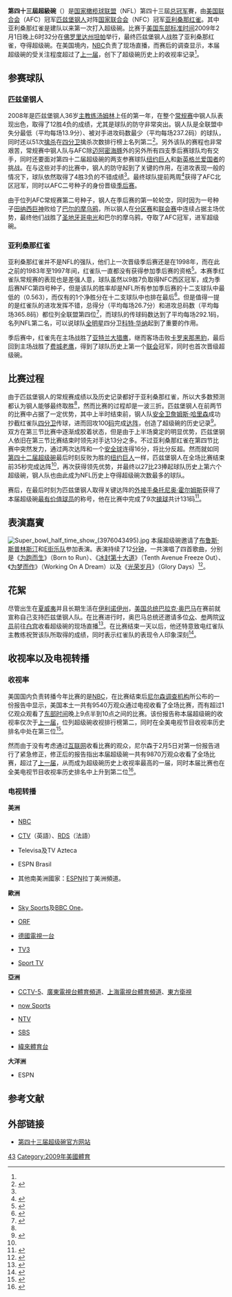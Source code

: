 {{Infobox 超级碗
| sb_name = 第四十三届
| image = [[File:Super_Bowl_XLIII_logo.svg|200px]]
| visitor = [[匹兹堡钢人|匹兹堡钢人]]
| home = [[亚利桑那红雀|亚利桑那红雀]]
| visitor_abbr = 钢人
| home_abbr = 红雀
| visitor_conf = [[American_Football_Conference|AFC]]
| home_conf = [[National_Football_Conference|NFC]]
| visitor_total = 27
| home_total = 23
| visitor_qtr1 = 3
| visitor_qtr2 = 14
| visitor_qtr3 = 3
| visitor_qtr4 = 7
| home_qtr1 = 0
| home_qtr2 = 7
| home_qtr3 = 0
| home_qtr4 = 16
| date = 2009年2月1日
| kickoff = 6:32 PM [[北美东部时间|东部时间]]<ref>http://nbcsports.msnbc.com/ {{Wayback|url=http://nbcsports.msnbc.com/ |date=20100319073053 }} NBC Sports</ref>
| stadium = [[雷蒙詹姆斯體育場|雷蒙詹姆斯體育場]]
| city = [[佛羅里達州|佛羅里達州]][[坦帕|坦帕]]
| attendance = 70,774<ref name="Attendance">{{english}}[http://stltoday.stats.com/fb/boxscore.asp?gamecode=20090201022&home=22&vis=23 STLtoday.com - Sports - Stats, Inc.] {{Wayback|url=http://stltoday.stats.com/fb/boxscore.asp?gamecode=20090201022&home=22&vis=23 |date=20090205075924 }}</ref>
| odds       = 匹兹堡钢人 6.5<ref name="Point-Spreads.com">{{english}}[http://www.point-spreads.com/football/012609-current-super-bowl-odds.html Point-Spreads.com – Current Super Bowl XLIII Odds] {{webarchive|url=https://web.archive.org/web/20090130113218/http://www.point-spreads.com/football/012609-current-super-bowl-odds.html |date=2009-01-30 }}</ref>
| MVP        = [[桑托尼奥·霍尔姆斯|桑托尼奥·霍尔姆斯]]，[[外接手|外接手]]
| anthem = [[珍妮弗·哈德森|珍妮弗·哈德森]]
| referee    = [[特里·麦克奥莱|特里·麦克奥莱]]
| halftime = [[布鲁斯·斯普林斯汀|布鲁斯·斯普林斯汀]]、[[E街乐队|E街乐队]]
| headerstyle = background:#efefef;
| network = [[国家广播公司|NBC]]
| announcers = [[阿尔·迈克尔斯|阿尔·迈克尔斯]]、[[约翰·麦登|约翰·麦登]]
| rating     = 收视率42.1<ref>{{english}}[http://latimesblogs.latimes.com/sports_blog/2009/02/super-bowl-xlii.html Super Bowl XLIII was just about average on ratings front]</ref><br>
电视观众：9870万<ref name="most watched">{{cite news|url=http://sportsillustrated.cnn.com/2009/football/nfl/super-bowl/02/03/ratings.ap/index.html|title={{english}}Replay: Nielsen now saying Super Bowl XLIII was most-watched ever|date=2009-02-03|publisher=CNN|accessdate=2009-02-03|archive-date=2009-02-05|archive-url=https://web.archive.org/web/20090205210646/http://sportsillustrated.cnn.com/2009/football/nfl/super-bowl/02/03/ratings.ap/index.html|dead-url=no}}</ref>
| share      = 
| commercial = 240万-300万 <ref>{{english}}[http://www.cnbc.com/id/28898650/site/14081545/for/cnbc/ CNBC Commercials] {{webarchive|url=https://web.archive.org/web/20110610223247/http://www.cnbc.com/id/28898650/site/14081545/for/cnbc/ |date=2011-06-10 }}</ref>
| last=第四十二届
| next=第四十四届
}}

{{noteTA
|T=zh-hans:第四十三届超级碗;zh-hk:第四十三屆超級碗;zh-tw:第四十三屆超級盃;
|1=zh-hans:超级碗;zh-hk:超級碗;zh-tw:超級盃;
}}

'''第四十三屆超級碗'''（{{lang-en|Super Bowl XLIII}}）是[[国家橄榄球联盟|国家橄榄球联盟]]（NFL）第四十三屆[[超級碗|总冠军]]賽，由[[美国橄榄球联合会|美国联合会]]（AFC）冠军[[匹兹堡钢人|匹兹堡钢人]]对阵[[国家橄榄球联合会|国家联合会]]（NFC）冠军[[亚利桑那红雀|亚利桑那红雀]]。其中亚利桑那红雀是建队以来第一次打入超级碗。比赛于[[美国|美国]][[北美东部时区|东部标准时间]]2009年2月1日晚上6时32分在[[佛罗里达州|佛罗里达州]][[坦帕|坦帕]]举行，最终匹兹堡钢人战胜了亚利桑那红雀，夺得超级碗。在美国境内，[[国家广播公司|NBC]]负责了现场直播，而赛后的调查显示，本届超级碗的受关注程度超过了[[第42届超级碗|上一届]]，创下了超级碗历史上的收视率记录<ref name="most watched"/>。 

==参赛球队==
===匹兹堡钢人===
2008年是匹兹堡钢人36岁[[主教练|主教练]][[汤姆林|汤姆林]]上任的第一年，在整个[[NFL常规赛|常规赛]]中钢人队表现出色，取得了12胜4负的成绩，尤其是球队的防守非常突出。钢人队是全联盟中失分最低（平均每场13.9分）、被对手进攻码数最少（平均每场237.2码）的球队，同时还以51次[[擒杀|擒杀]]在[[四分卫|四分卫]]擒杀次数排行榜上名列第二<ref name="Pittsburgh Steelers NFL.com page">{{cite news|url=http://www.nfl.com/teams/pittsburghsteelers/schedule?team=PIT&id=3900|title={{english}}Pittsburgh Steelers NFL.com page|date=2009-02-03|publisher=nfl.com|accessdate=2009-02-03}}</ref>。另外该队的赛程也非常艰苦，常规赛中钢人队与AFC除[[迈阿密海豚|迈阿密海豚]]外的另外所有四支季后赛球队均有交手，同时还要面对第四十二届超级碗的两支参赛球队[[纽约巨人|纽约巨人]]和[[新英格兰爱国者|新英格兰爱国者]]的挑战。在与这些对手的比赛中，钢人的防守起到了关键的作用，在进攻表现一般的情况下，球队依然取得了4胜3负的不错成绩<ref name="Pittsburgh Steelers NFL.com page"/>。最终球队提前两周<ref name="Steelers clinch North, rest of playoff field tighter">{{cite news|url=http://sportsillustrated.cnn.com/2008/football/nfl/12/14/playoff.picture.ap/index.html|title={{english}}Steelers clinch North, rest of playoff field tighter|date=2009-02-03|publisher=si.com|accessdate=2009-02-03}}</ref>获得了AFC北区冠军，同时以AFC二号种子的身份晋级[[NFL季后赛|季后赛]]。

由于位列AFC常规赛第二号种子，钢人在季后赛的第一轮轮空，同时因为一号种子[[田纳西巨神|田纳西巨神]]败给了[[巴尔的摩乌鸦|巴尔的摩乌鸦]]，所以钢人在[[NFL季后赛|分区赛]]和[[NFL季后赛|联会赛]]中连续占据主场优势，最终他们战胜了[[圣地牙哥电光|圣地牙哥电光]]和巴尔的摩乌鸦，夺取了AFC冠军，进军超级碗。

===亚利桑那红雀===

亚利桑那红雀并不是NFL的强队，他们上一次晋级季后赛还是在1998年，而在此之前的1983年至1997年间，红雀队一直都没有获得参加季后赛的资格<ref name="Give Cards credit — they keep on shocking us
">{{cite news|url=http://nbcsports.msnbc.com/id/28724958/|title={{english}}Give Cards credit — they keep on shocking us|date=2009-02-03|publisher=NBC sports|accessdate=2009-02-03|archive-url=https://web.archive.org/web/20090208212113/http://nbcsports.msnbc.com/id/28724958|archive-date=2009-02-08|dead-url=yes}}</ref>。本赛季红雀队常规赛的表现也是差强人意，球队虽然以9胜7负取得NFC西区冠军，成为季后赛NFC第四号种子，但是该队的胜率却是NFL所有参加季后赛的十二支球队中最低的（0.563），而仅有的1个净胜分在十二支球队中也排在最后<ref name="NFL Standings: Division">{{cite news|url=http://www.nfl.com/standings?category=div&season=2008-REG&split=Overall|title={{english}}NFL Standings: Division|date=2009-02-03|publisher=nfl.com|accessdate=2009-02-03}}</ref>。但是值得一提的是红雀队的进攻发挥不错，总得分（平均每场26.7分）和进攻总码数（平均每场365.8码）都位列全联盟第四位<ref name="Arizona Cardinals NFL.com page">{{cite news|url=http://www.nfl.com/teams/arizonacardinals/profile?team=ARI|title={{english}}Arizona Cardinals NFL.com page|date=2009-02-03|publisher=nfl.com|accessdate=2009-02-03}}</ref>，而球队的传球码数达到了平均每场292.1码，名列NFL第二名，可以说球队[[全明星|全明星]]四分卫[[科特·华纳|科特·华纳]]起到了重要的作用。

季后赛中，红雀先在主场战胜了[[亚特兰大猎鹰|亚特兰大猎鹰]]，继而客场击败[[卡罗来那黑豹|卡罗来那黑豹]]，最后回到主场战胜了[[费城老鹰|费城老鹰]]，得到了球队历史上第一个[[国家橄榄球联合会|联会]]冠军，同时也首次晋级超级碗。

==比赛过程==

由于匹兹堡钢人的常规赛成绩以及历史记录都好于亚利桑那红雀，所以大多数预测都认为钢人能够最终取胜<ref name="Point-Spreads.com"/>，然而比赛的过程却是一波三折。匹兹堡钢人在前两节的比赛中占据了一定优势，其中上半时结束前，钢人队[[安全卫|安全卫]][[詹姆斯·哈里森|詹姆斯·哈里森]]成功抄截红雀队[[四分卫|四分卫]]传球，进而回攻100[[码|码]]完成[[达阵_(美式足球)|达阵]]，创造了超级碗的历史记录<ref name="钢人绝杀红雀 六夺超级碗创纪录">{{cite news|url=http://nflchina.com/node/9626|title=钢人绝杀红雀 六夺超级碗创纪录|date=2009-02-03|publisher=nflChina.com|accessdate=2009-02-03|deadurl=yes|archiveurl=https://web.archive.org/web/20090205095917/http://nflchina.com/node/9626|archivedate=2009-02-05}}</ref>。双方在第三节比赛中逐渐成胶着状态，但是由于上半场奠定的明显优势，匹兹堡钢人依旧在第三节比赛结束时领先对手达13分之多。不过亚利桑那红雀在第四节比赛中突然发力，通过两次达阵和一个[[安全球|安全球]]连得16分，将比分反超。然而就如同[[第四十二届超级碗|第四十二届超级碗]]最后时刻反败为胜的[[纽约巨人|纽约巨人]]一样，匹兹堡钢人在全场比赛结束前35秒完成达阵<ref name="钢人绝杀红雀 六夺超级碗创纪录"/>，再次获得领先优势，并最终以27比23捧起球队历史上第六个超级碗，钢人队也由此成为NFL历史上夺得超级碗次数最多的球队。

赛后，在最后时刻为匹兹堡钢人取得关键达阵的[[外接手|外接手]][[桑托尼奥·霍尔姆斯|桑托尼奥·霍尔姆斯]]获得了本届超级碗[[最有价值球员|最有价值球员]]的称号，他在比赛中完成了9次[[接球|接球]]共计131码<ref name="霍尔姆斯逆境中奋起成超级碗MVP">{{cite news|url=http://nflchina.com/node/9637|title=霍尔姆斯逆境中奋起成超级碗MVP|date=2009-02-03|publisher=nflChina.com|accessdate=2009-02-03|deadurl=yes|archiveurl=https://web.archive.org/web/20090205181043/http://nflchina.com/node/9637|archivedate=2009-02-05}}</ref>。

==表演嘉賓==
[[File:Super_bowl_half_time_show_(3976043495).jpg|thumb]]
本届超级碗邀请了[[布鲁斯·斯普林斯汀|布鲁斯·斯普林斯汀]]和[[E街乐队|E街乐队]]参加表演。表演持续了12[[分钟|分钟]]，一共演唱了四首歌曲，分别是《[[为跑而生|为跑而生]]》（Born to Run）、《[[冰封第十大道|冰封第十大道]]》（Tenth Avenue Freeze Out）、《[[为梦而作|为梦而作]]》（Working On A Dream）以及《[[光荣岁月|光荣岁月]]》（Glory Days）<ref name="斯普林斯汀亮相超级碗 歌声助阵橄榄球盛事">{{cite news|url=http://ent.sina.com.cn/y/2009-02-03/13572361397.shtml|title=斯普林斯汀亮相超级碗 歌声助阵橄榄球盛事|date=2009-02-03|publisher=sina.com|accessdate=2009-02-03}}</ref>。

==花絮==
尽管出生在[[夏威夷|夏威夷]]并且长期生活在[[伊利诺伊州|伊利诺伊州]]，[[美国总统|美国总统]][[巴拉克·奥巴马|巴拉克·奥巴马]]在赛前就宣称自己支持匹兹堡钢人队。在比赛进行时，奥巴马总统还邀请多位[[美国众议院|众]]、[[美国参议院|参]]两院[[美国议员|议员]]前往[[白宫|白宫]]收看超级碗的现场直播<ref name="奥巴马组织议员观看超级碗 关注度堪称美国春晚">{{cite news|url=http://sports.sohu.com/20090202/n262008745.shtml|title=奥巴马组织议员观看超级碗 关注度堪称美国春晚|date=2009-02-02|publisher=sohu.com|accessdate=2009-02-03}}</ref>。在比赛结束一天以后，他还特意致电红雀队主教练祝贺该队所取得的成绩，同时表示红雀队的表现令人印象深刻<ref name="Obama calls 'humbled, stunned' Whisenhunt">{{cite news|url=http://nbcsports.msnbc.com/id/28999583/|title={{english}}Obama calls 'humbled, stunned' Whisenhunt|date=2009-02-02|publisher=msnbc.com|accessdate=2009-02-03|archive-url=https://web.archive.org/web/20090205064905/http://nbcsports.msnbc.com/id/28999583/|archive-date=2009-02-05|dead-url=yes}}</ref>。

==收视率以及电视转播==
===收视率===
美国国内负责转播今年比赛的是[[国家广播公司|NBC]]，在比赛结束后[[尼尔森调查机构|尼尔森调查机构]]所公布的一份报告中显示，美国本土一共有9540万观众通过电视收看了全场比赛，而有超过1亿观众观看了[[北美东部时区|东部时间]]晚上9点半到10点之间的比赛。该份报告称本届超级碗的收视率仅次于[[第42届超级碗|上一届]]，位列超级碗收视排行榜第二，同时在全美电视节目收视率历史排名中处在第三位<ref name="钢人红雀对决收视率创超级碗历史第二">{{cite news|url=http://www.nflchina.com/node/9638|title=钢人红雀对决收视率创超级碗历史第二|date=2009-02-03|publisher=nflChina.com|accessdate=2009-02-03|deadurl=yes|archiveurl=https://web.archive.org/web/20090205181048/http://nflchina.com/node/9638|archivedate=2009-02-05}}</ref>。

然而由于没有考虑通过[[互联网|互联网]]收看比赛的观众，尼尔森于2月5日对第一份报告进行了紧急修正，修正后的报告指出本届超级碗一共有9870万观众收看了全场比赛，超过了[[第42届超级碗|上一届]]，从而成为超级碗历史上收视率最高的一届，同时本届比赛也在全美电视节目收视率历史排名中上升到第二位<ref name="调查公司修正：超级碗收视人数创新高">{{cite news|url=http://www.nflchina.com/node/9661|title=调查公司修正：超级碗收视人数创新高|date=2009-02-05|publisher=nflChina.com|accessdate=2009-02-05|deadurl=yes|archiveurl=https://web.archive.org/web/20090206035954/http://nflchina.com/node/9661|archivedate=2009-02-06}}</ref>。

===电视转播===
'''美洲'''
*{{USA}}[[NBC|NBC]]
*{{CAN}}[[CTV電視網|CTV]]（英語）、[[Réseau_des_sports|RDS]]（法語）
*{{MEX}}Televisa及TV Azteca
*{{BRA}}ESPN Brasil
*其他南美洲國家：[[ESPN|ESPN]]拉丁美洲頻道。
'''歐洲'''
*{{GBR}}[[Sky_Sports|Sky Sports]]及[[英國廣播公司第一台|BBC One]]。
*{{AUT}}[[ORF|ORF]]
*{{GER}}[[德國電視一台|德國電視一台]]
*{{DEN}}[[TV3|TV3]]
*{{POR}}[[Sport_TV|Sport TV]]
'''亞洲'''
*{{CHN}}[[CCTV-5|CCTV-5]]、[[廣東電視台|廣東電視台]][[體育頻道|體育頻道]]、[[上海電視台|上海電視台]][[體育頻道|體育頻道]]、[[東方衛視|東方衛視]]
*{{HKG}}[[now_Sports|now Sports]]
*{{JPN}}[[日本電視台|NTV]]
*{{KOR}}[[SBS_(韓國)|SBS]]
*{{TWN}}[[緯來體育台|緯來體育台]]
'''大洋洲'''
*{{AUS}}ESPN

==参考文献==
{{reflist|2}}

==外部链接==
*[http://www.nfl.com/superbowl/43 第四十三届超级碗官方网站]
{{Super Bowl}}

[[Category:超级碗|43]]
[[Category:2009年美國體育|Category:2009年美國體育]]